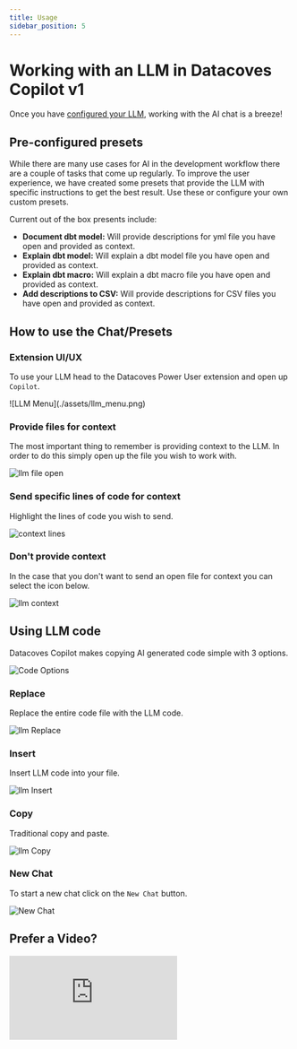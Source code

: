 ```yaml
---
title: Usage
sidebar_position: 5
---
```


# Working with an LLM in Datacoves Copilot v1

Once you have [configured your LLM](/how-tos/vscode/datacoves-copilot/v1-llm-config.md), working with the AI chat is a breeze!

## Pre-configured presets

While there are many use cases for AI in the development workflow there are a couple of tasks that come up regularly. To improve the user experience, we have created some presets that provide the LLM with specific instructions to get the best result. Use these or configure your own custom presets.

Current out of the box presents include:

- **Document dbt model:** Will provide descriptions for yml file you have open and provided as context.
- **Explain dbt model:** Will explain a dbt model file you have open and provided as context.
- **Explain dbt macro:** Will explain a dbt macro file you have open and provided as context.
- **Add descriptions to CSV:** Will provide descriptions for CSV files you have open and provided as context.

## How to use the Chat/Presets

### Extension UI/UX

To use your LLM head to the Datacoves Power User extension and open up `Copilot`.

<div style={{ width: "250px" }}>
  ![LLM Menu](./assets/llm_menu.png)
</div>

### Provide files for context

The most important thing to remember is providing context to the LLM. In order to do this simply open up the file you wish to work with.

![llm file open](assets/llm_file_open.png)

### Send specific lines of code for context

Highlight the lines of code you wish to send.

![context lines](assets/llm_line_context.png)

### Don't provide context

In the case that you don't want to send an open file for context you can select the icon below.

![llm context](assets/llm_context.gif)

## Using LLM code

Datacoves Copilot makes copying AI generated code simple with 3 options.

![Code Options](assets/llm_code_options.png)

### Replace

Replace the entire code file with the LLM code.

![llm Replace](assets/llm_replace.gif)

### Insert

Insert LLM code into your file.

![llm Insert](assets/llm_insert.gif)

### Copy

Traditional copy and paste.

![llm Copy](assets/llm_copy.gif)

### New Chat

To start a new chat click on the `New Chat` button.

![New Chat](assets/llm_new_chat.png)

## Prefer a Video?
<div style={{ position: "relative", paddingBottom: "56.25%", height: 0 }}>
  <iframe
    src="https://www.loom.com/embed/b6e987152c114c3c8d44dc7712aa3e22?sid=d8847855-38cc-4a84-90b3-6be7e660f8b5"
    frameBorder="0"
    allowFullScreen
    style={{ position: "absolute", top: 0, left: 0, width: "100%", height: "100%" }}
  />
</div>
